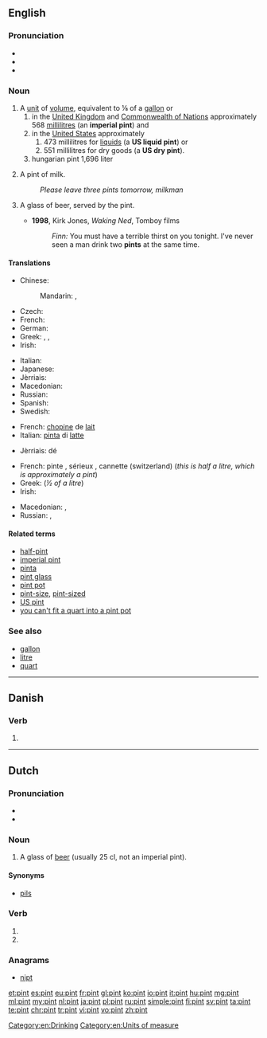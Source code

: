 {{also|Pint}}
==English==
{{wikipedia}}

===Pronunciation===
* {{IPA|/paɪnt/}}
* {{audio|en-us-pint.ogg|Audio (US)|lang=en}}
* {{rhymes|aɪnt}}

===Noun===
{{en-noun}}

# A [[unit]] of [[volume]], equivalent to ⅛ of a [[gallon]] or
## in the [[United Kingdom]] and [[Commonwealth of Nations]] approximately 568 [[millilitre]]s (an '''imperial pint''') and
## in the [[United States]] approximately
### 473 millilitres for [[liquid]]s (a '''US liquid pint''') or
### 551 millilitres for dry goods (a '''US dry pint''').
## hungarian pint 1,696 liter
# {{context|British|lang=en}} A pint of milk.
#: ''Please leave three pints tomorrow, milkman''
# {{context|euphemistic|lang=en}} A glass of beer, served by the pint.
#* '''1998''', Kirk Jones, ''Waking Ned'', Tomboy films
#*: ''Finn:'' You must have a terrible thirst on you tonight. I've never seen a man drink two '''pints''' at the same time.

====Translations====
{{trans-top|unit of volume for liquids}}
* Chinese:
*: Mandarin: {{t+|cmn|品脫|sc=Hani}}, {{t|cmn|品脱|tr=pǐntuō|sc=Hani}}
* Czech: {{t+|cs|pinta|f}}
* French: {{t+|fr|chopine|f}} {{qualifier|NOTE: "pinte" is a false friend in Belgium where it really means "quart"}}
* German: {{t|de|Pint|n}}
* Greek: {{t|el|χοεύς|m}}, {{t|el|πίντα|f}}, {{t|el|⅛ του γαλονιού|n}}
* Irish: {{t|ga|pionta|m}}
{{trans-mid}}
* Italian: {{t+|it|pinta|f}}
* Japanese: {{t|ja|パイント|tr=painto|sc=Jpan}}
* Jèrriais: {{t|roa-jer|pînte|f}}
* Macedonian: {{t|mk|пинта|f|tr=pínta}}
* Russian: {{t+|ru|пинта|f|tr=pínta}}
* Spanish: {{t+|es|pinta|f}}
* Swedish: {{t+|sv|pint|c}}
{{trans-bottom}}

{{trans-top|pint of milk}}
* French: [[chopine]] de [[lait]] {{g|f}}
* Italian: [[pinta]] di [[latte]] {{g|f}}
{{trans-mid}}
* Jèrriais: {{l|roa-jer|pînte}} dé {{l|roa-jer|lait}} {{g|f}}
{{trans-bottom}}

{{trans-top|pint of beer}}
* French: pinte {{g|f}}, sérieux {{g|m}}, cannette (switzerland) {{g|f}} (''this is half a litre, which is approximately a pint'')
* Greek: {{t|el|μισόλιτρο|n}} (''½ of a litre'')
* Irish: {{t|ga|pionta|m}}
{{trans-mid}}
* Macedonian: {{t|mk|кригла|f|tr=krígla}}, {{t|mk|пинта|f|tr=pínta}}
* Russian: {{t+|ru|кружка|f|tr=krúžka|sc=Cyrl}} {{qualifier|пи́ва}}, {{t+|ru|пинта|f|tr=pínta|sc=Cyrl}}
{{trans-bottom}}

====Related terms====
* [[half-pint]]
* [[imperial pint]]
* [[pinta]]
* [[pint glass]]
* [[pint pot]]
* [[pint-size]], [[pint-sized]]
* [[US pint]]
* [[you can't fit a quart into a pint pot]]

===See also===
* [[gallon]]
* [[litre]]
* [[quart]]

[[Category:en:Drinking]]
[[Category:en:Units of measure]]

----

==Danish==

===Verb===
{{head|da|verb form}}

# {{past participle of|pine|lang=da}}

----

==Dutch==

===Pronunciation===
* {{rhymes|ɪnt|lang=nl}}
* {{audio|Nl-pint.ogg|Audio|lang=nl}}

===Noun===
{{nl-noun|c|-en|pintje}}

# {{context|lang=nl|Southern}} A glass of [[beer]] (usually 25 cl, not an imperial pint).

====Synonyms====
* [[pils]]

===Verb===
{{nl-verb-form}}

# {{nl-verb form of|p=23|n=sg|t=pres|m=ind|pinnen}}
# {{nl-verb form of|n=pl|m=imp|pinnen}}

===Anagrams===
* [[nipt#Dutch|nipt]]

[[et:pint]]
[[es:pint]]
[[eu:pint]]
[[fr:pint]]
[[gl:pint]]
[[ko:pint]]
[[io:pint]]
[[it:pint]]
[[hu:pint]]
[[mg:pint]]
[[ml:pint]]
[[my:pint]]
[[nl:pint]]
[[ja:pint]]
[[pl:pint]]
[[ru:pint]]
[[simple:pint]]
[[fi:pint]]
[[sv:pint]]
[[ta:pint]]
[[te:pint]]
[[chr:pint]]
[[tr:pint]]
[[vi:pint]]
[[vo:pint]]
[[zh:pint]]